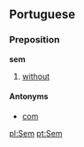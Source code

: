 ==Portuguese==
===Preposition===
'''sem'''

# [[without]]

====Antonyms====
*[[com]]

[[pl:Sem]]
[[pt:Sem]]